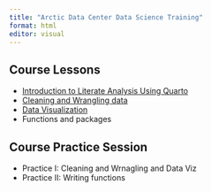 ```yaml
---
title: "Arctic Data Center Data Science Training"
format: html
editor: visual
---
```


## Course Lessons

-   [Introduction to Literate Analysis Using Quarto](literate-analysis.html)
-   [Cleaning and Wrangling data](cleaning-wrangling.html)
-   [Data Visualization](data-viz.html)
-   Functions and packages

## Course Practice Session

-   Practice I: Cleaning and Wrnagling and Data Viz
-   Practice II: Writing functions
